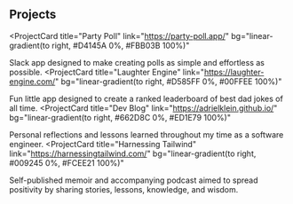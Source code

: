 ## Projects

<ProjectCard
  title="Party Poll"
  link="https://party-poll.app/"
  bg="linear-gradient(to right, #D4145A 0%, #FBB03B 100%)"
>
  Slack app designed to make creating polls as simple and effortless as possible.
</ProjectCard>
<ProjectCard
  title="Laughter Engine"
  link="https://laughter-engine.com/"
  bg="linear-gradient(to right, #D585FF 0%, #00FFEE 100%)"
>
  Fun little app designed to create a ranked leaderboard of best dad jokes of all time.
</ProjectCard>
<ProjectCard
  title="Dev Blog"
  link="https://adrielklein.github.io/"
  bg="linear-gradient(to right, #662D8C 0%, #ED1E79 100%)"
>
 Personal reflections and lessons learned throughout my time as a software engineer.
</ProjectCard>
<ProjectCard
  title="Harnessing Tailwind"
  link="https://harnessingtailwind.com/"
  bg="linear-gradient(to right, #009245 0%, #FCEE21 100%)"
>
  Self-published memoir and accompanying podcast aimed to spread positivity by sharing stories, lessons, knowledge, and wisdom.
</ProjectCard>


